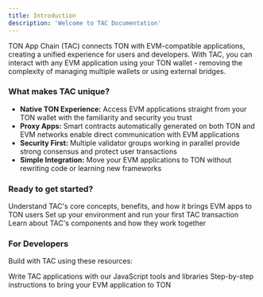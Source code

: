 ```yaml
---
title: Introduction
description: 'Welcome to TAC Documentation'
---
```


TON App Chain (TAC) connects TON with EVM-compatible applications, creating a unified experience for users and developers. With TAC, you can interact with any EVM application using your TON wallet - removing the complexity of managing multiple wallets or using external bridges.

### What makes TAC unique?

- **Native TON Experience:** Access EVM applications straight from your TON wallet with the familiarity and security you trust
- **Proxy Apps:** Smart contracts automatically generated on both TON and EVM networks enable direct communication with EVM applications  
- **Security First:** Multiple validator groups working in parallel provide strong consensus and protect user transactions
- **Simple Integration:** Move your EVM applications to TON without rewriting code or learning new frameworks

### Ready to get started?

<CardGroup cols={1}>
<Card
   title="What is TAC?"
   icon="question"
   href="/core-concepts/what-is-tac"
 >
   Understand TAC's core concepts, benefits, and how it brings EVM apps to TON users
 </Card>
</CardGroup>

<CardGroup cols={2}>
 <Card
   title="Quick Start"
   icon="rocket"
   href="/get-started/quickstart"
 >
   Set up your environment and run your first TAC transaction
 </Card>
 <Card
   title="Architecture"
   icon="file-pen"
   href="/get-started/architecture"
 >
   Learn about TAC's components and how they work together
 </Card>
</CardGroup>

### For Developers 

Build with TAC using these resources:

<CardGroup cols={2}>
 <Card
   title="JavaScript SDK"
   icon="js"
   href="/sdk/javascript"
 >
   Write TAC applications with our JavaScript tools and libraries
 </Card>
 <Card
   title="Integration Guide"
   icon="code"
   href="/guides/integration"
 >
   Step-by-step instructions to bring your EVM application to TON
 </Card>
</CardGroup>